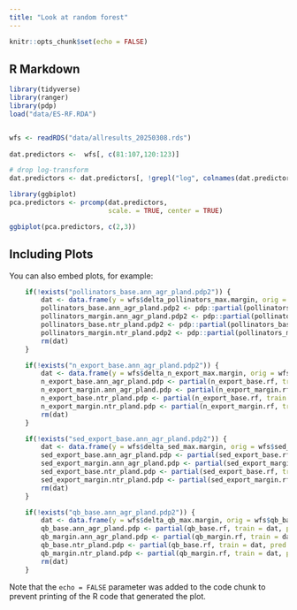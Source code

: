 ```yaml
---
title: "Look at random forest"
---
```


```r
knitr::opts_chunk$set(echo = FALSE)
```

## R Markdown


```r
library(tidyverse)
library(ranger)
library(pdp)
load("data/ES-RF.RDA")


wfs <- readRDS("data/allresults_20250308.rds")
      
dat.predictors <-  wfs[, c(81:107,120:123)]

# drop log-transform
dat.predictors <- dat.predictors[, !grepl("log", colnames(dat.predictors))]

```


```r
library(ggbiplot)
pca.predictors <- prcomp(dat.predictors,
                         scale. = TRUE, center = TRUE)

ggbiplot(pca.predictors, c(2,3))
```

## Including Plots

You can also embed plots, for example:

```r


    if(!exists("pollinators_base.ann_agr_pland.pdp2")) {
        dat <- data.frame(y = wfs$delta_pollinators_max.margin, orig = wfs$pollinators_base, dat.predictors)
        pollinators_base.ann_agr_pland.pdp2 <- pdp::partial(pollinators_base.rf, train = dat, pred.var = "ann_agr_pland", ice = TRUE, rug = TRUE)
        pollinators_margin.ann_agr_pland.pdp2 <- pdp::partial(pollinators_margin.rf, train = dat, pred.var = "ann_agr_pland", ice = TRUE, rug = TRUE)
        pollinators_base.ntr_pland.pdp2 <- pdp::partial(pollinators_base.rf, train = dat, pred.var = "ntr_pland", ice = TRUE, rug = TRUE)
        pollinators_margin.ntr_pland.pdp2 <- pdp::partial(pollinators_margin.rf, train = dat, pred.var = "ntr_pland", ice = TRUE, rug = TRUE)
        rm(dat)
    }

    if(!exists("n_export_base.ann_agr_pland.pdp2")) {
        dat <- data.frame(y = wfs$delta_n_export_max.margin, orig = wfs$n_export_base, dat.predictors)
        n_export_base.ann_agr_pland.pdp <- partial(n_export_base.rf, train = dat, pred.var = "ann_agr_pland")
        n_export_margin.ann_agr_pland.pdp <- partial(n_export_margin.rf, train = dat, pred.var = "ann_agr_pland")
        n_export_base.ntr_pland.pdp <- partial(n_export_base.rf, train = dat, pred.var = "ntr_pland")
        n_export_margin.ntr_pland.pdp <- partial(n_export_margin.rf, train = dat, pred.var = "ntr_pland")
        rm(dat)
    }

    if(!exists("sed_export_base.ann_agr_pland.pdp2")) {
        dat <- data.frame(y = wfs$delta_sed_max.margin, orig = wfs$sed_export_base, dat.predictors)
        sed_export_base.ann_agr_pland.pdp <- partial(sed_export_base.rf, train = dat, pred.var = "ann_agr_pland")
        sed_export_margin.ann_agr_pland.pdp <- partial(sed_export_margin.rf, train = dat, pred.var = "ann_agr_pland")
        sed_export_base.ntr_pland.pdp <- partial(sed_export_base.rf, train = dat, pred.var = "ntr_pland")
        sed_export_margin.ntr_pland.pdp <- partial(sed_export_margin.rf, train = dat, pred.var = "ntr_pland")
        rm(dat)
    }

    if(!exists("qb_base.ann_agr_pland.pdp2")) {
        dat <- data.frame(y = wfs$delta_qb_max.margin, orig = wfs$qb_base, dat.predictors)
        qb_base.ann_agr_pland.pdp <- partial(qb_base.rf, train = dat, pred.var = "ann_agr_pland")
        qb_margin.ann_agr_pland.pdp <- partial(qb_margin.rf, train = dat, pred.var = "ann_agr_pland")
        qb_base.ntr_pland.pdp <- partial(qb_base.rf, train = dat, pred.var = "ntr_pland")
        qb_margin.ntr_pland.pdp <- partial(qb_margin.rf, train = dat, pred.var = "ntr_pland")
        rm(dat)
    }

```

Note that the `echo = FALSE` parameter was added to the code chunk to prevent printing of the R code that generated the plot.
